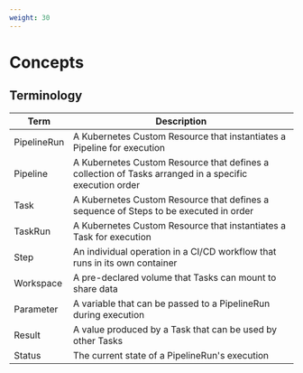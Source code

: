 ```yaml
---
weight: 30
---
```


# Concepts

## Terminology

| Term | Description |
|------|-------------|
| PipelineRun | A Kubernetes Custom Resource that instantiates a Pipeline for execution |
| Pipeline | A Kubernetes Custom Resource that defines a collection of Tasks arranged in a specific execution order |
| Task | A Kubernetes Custom Resource that defines a sequence of Steps to be executed in order |
| TaskRun | A Kubernetes Custom Resource that instantiates a Task for execution |
| Step | An individual operation in a CI/CD workflow that runs in its own container |
| Workspace | A pre-declared volume that Tasks can mount to share data |
| Parameter | A variable that can be passed to a PipelineRun during execution |
| Result | A value produced by a Task that can be used by other Tasks |
| Status | The current state of a PipelineRun's execution |

<Overview />
